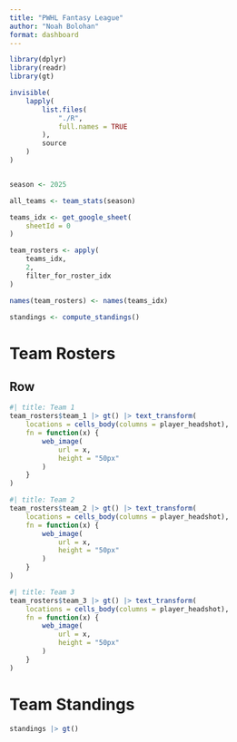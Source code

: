 ```yaml
---
title: "PWHL Fantasy League"
author: "Noah Bolohan"
format: dashboard
---
```


```r

library(dplyr)
library(readr)
library(gt)

invisible(
    lapply(
        list.files(
            "./R",
            full.names = TRUE
        ),
        source
    )
)


season <- 2025

all_teams <- team_stats(season)

teams_idx <- get_google_sheet(
    sheetId = 0
)

team_rosters <- apply(
    teams_idx,
    2,
    filter_for_roster_idx
)

names(team_rosters) <- names(teams_idx)

standings <- compute_standings()
```
# Team Rosters

## Row {.tabset}

```r
#| title: Team 1
team_rosters$team_1 |> gt() |> text_transform(
    locations = cells_body(columns = player_headshot),
    fn = function(x) {
        web_image(
            url = x,
            height = "50px"
        )
    }
)
```

```r
#| title: Team 2
team_rosters$team_2 |> gt() |> text_transform(
    locations = cells_body(columns = player_headshot),
    fn = function(x) {
        web_image(
            url = x,
            height = "50px"
        )
    }
)
```

```r
#| title: Team 3
team_rosters$team_3 |> gt() |> text_transform(
    locations = cells_body(columns = player_headshot),
    fn = function(x) {
        web_image(
            url = x,
            height = "50px"
        )
    }
)
```

# Team Standings

```r
standings |> gt()
```
